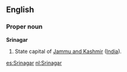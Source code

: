 ==English==

===Proper noun===
'''Srinagar'''
{{wikipedia}}
#State capital of [[Jammu and Kashmir]] ([[India]]).

[[es:Srinagar]]
[[nl:Srinagar]]